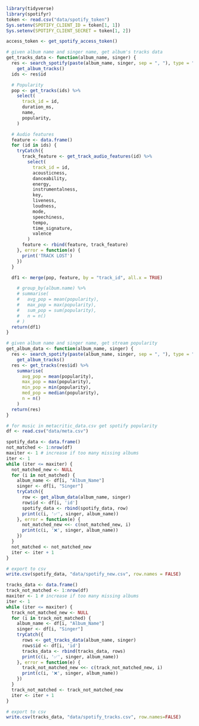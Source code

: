 ```r
library(tidyverse)
library(spotifyr)
token <- read.csv("data/spotify_token")
Sys.setenv(SPOTIFY_CLIENT_ID = token[1, 1])
Sys.setenv(SPOTIFY_CLIENT_SECRET = token[1, 2])
```

```r
access_token <- get_spotify_access_token()
```

```r
# given album name and singer name, get album's tracks data 
get_tracks_data <- function(album_name, singer) {
  res <- search_spotify(paste(album_name, singer, sep = ", "), type = "album")[1, 5] %>%
    get_album_tracks()
  ids <- res$id

  # Popularity
  pop <- get_tracks(ids) %>%
    select(
      track_id = id,
      duration_ms,
      name,
      popularity,
    )

  # Audio features
  feature <- data.frame()
  for (id in ids) {
    tryCatch({
      track_feature <- get_track_audio_features(id) %>%
        select(
          track_id = id,
          acousticness,
          danceability,
          energy,
          instrumentalness,
          key,
          liveness,
          loudness,
          mode,
          speechiness,
          tempo,
          time_signature,
          valence
        )
      feature <- rbind(feature, track_feature)
    }, error = function(e) {
      print('TRACK LOST')
    })
  }

  df1 <- merge(pop, feature, by = "track_id", all.x = TRUE)

    # group_by(album.name) %>%
    # summarise(
    #   avg_pop = mean(popularity),
    #   max_pop = max(popularity),
    #   sum_pop = sum(popularity),
    #   n = n()
    # )
  return(df1)
}
```

```r
# given album name and singer name, get stream popularity
get_album_data <- function(album_name, singer) {
  res <- search_spotify(paste(album_name, singer, sep = ", "), type = "album")[1, 5] %>%
    get_album_tracks()
  res <- get_tracks(res$id) %>%
    summarise(
      avg_pop = mean(popularity),
      max_pop = max(popularity),
      min_pop = min(popularity),
      med_pop = median(popularity),
      n = n()
    )
  return(res)
}
```

```r
# for music in metacritic_data.csv get spotify popularity
df <- read.csv("data/meta.csv")
```

```r
spotify_data <- data.frame()
not_matched <- 1:nrow(df)
maxiter <- 1 # increase if too many missing albums
iter <- 1
while (iter <= maxiter) {
  not_matched_new <- NULL
  for (i in not_matched) {
    album_name <- df[i, "Album_Name"]
    singer <- df[i, "Singer"]
    tryCatch({
      row <- get_album_data(album_name, singer)
      row$id <- df[i, 'id']
      spotify_data <- rbind(spotify_data, row)
      print(c(i, '✅', singer, album_name))
    }, error = function(e) {
      not_matched_new <<- c(not_matched_new, i)
      print(c(i, '❌', singer, album_name))
    })
  }
  not_matched <- not_matched_new
  iter <- iter + 1
}
```

```r
# export to csv
write.csv(spotify_data, "data/spotify_new.csv", row.names = FALSE)
```

```r
tracks_data <- data.frame()
track_not_matched <- 1:nrow(df)
maxiter <- 1 # increase if too many missing albums
iter <- 1
while (iter <= maxiter) {
  track_not_matched_new <- NULL
  for (i in track_not_matched) {
    album_name <- df[i, "Album_Name"]
    singer <- df[i, "Singer"]
    tryCatch({
      rows <- get_tracks_data(album_name, singer)
      rows$id <- df[i, 'id']
      tracks_data <- rbind(tracks_data, rows)
      print(c(i, '✅', singer, album_name))
    }, error = function(e) {
      track_not_matched_new <<- c(track_not_matched_new, i)
      print(c(i, '❌', singer, album_name))
    })
  }
  track_not_matched <- track_not_matched_new
  iter <- iter + 1
}
```

```r
# export to csv
write.csv(tracks_data, "data/spotify_tracks.csv", row.names=FALSE)
```